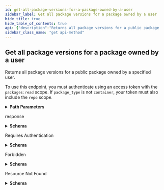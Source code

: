 ```yaml
---
id: get-all-package-versions-for-a-package-owned-by-a-user
sidebar_label: Get all package versions for a package owned by a user
hide_title: true
hide_table_of_contents: true
api: {"description":"Returns all package versions for a public package owned by a specified user.\n\nTo use this endpoint, you must authenticate using an access token with the `packages:read` scope.\nIf `package_type` is not `container`, your token must also include the `repo` scope.","externalDocs":{"description":"API method documentation","url":"https://docs.github.com/rest/reference/packages#get-all-package-versions-for-a-package-owned-by-a-user"},"operationId":"packages/get-all-package-versions-for-package-owned-by-user","parameters":[{"description":"The type of supported package. Can be one of `npm`, `maven`, `rubygems`, `nuget`, `docker`, or `container`. For Docker images that use the package namespace `https://ghcr.io/owner/package-name`, use `container`.","in":"path","name":"package_type","required":true,"schema":{"enum":["npm","maven","rubygems","docker","nuget","container"],"type":"string"}},{"description":"The name of the package.","in":"path","name":"package_name","required":true,"schema":{"type":"string"}},{"in":"path","name":"username","required":true,"schema":{"type":"string"}}],"responses":{"200":{"content":{"application/json":{"examples":{"default":{"value":[{"created_at":"2020-08-31T15:22:11.000Z","description":"Project for octocats","html_url":"https://github.com/octocat/octo-name-repo/packages/40201?version=0.3.0","id":3497268,"license":"MIT","metadata":{"package_type":"rubygems"},"name":"0.3.0","package_html_url":"https://github.com/octocat/octo-name-repo/packages/40201","updated_at":"2020-08-31T15:22:12.000Z","url":"https://api.github.com/users/octocat/packages/rubygems/octo-name/versions/3497268"},{"created_at":"2019-12-01T20:49:29.000Z","description":"Project for octocats","html_url":"https://github.com/octocat/octo-name-repo/packages/40201?version=0.2.0","id":387039,"license":"MIT","metadata":{"package_type":"rubygems"},"name":"0.2.0","package_html_url":"https://github.com/octocat/octo-name-repo/packages/40201","updated_at":"2019-12-01T20:49:30.000Z","url":"https://api.github.com/users/octocat/packages/rubygems/octo-name/versions/387039"},{"created_at":"2019-10-20T14:17:14.000Z","html_url":"https://github.com/octocat/octo-name-repo/packages/40201?version=0.1.0","id":169770,"license":"MIT","metadata":{"package_type":"rubygems"},"name":"0.1.0","package_html_url":"https://github.com/octocat/octo-name-repo/packages/40201","updated_at":"2019-10-20T14:17:15.000Z","url":"https://api.github.com/users/octocat/packages/rubygems/octo-name/versions/169770"}]}},"schema":{"items":{"description":"A version of a software package","properties":{"created_at":{"example":"2011-04-10T20:09:31.000Z","format":"date-time","type":"string"},"deleted_at":{"example":"2014-03-03T18:58:10.000Z","format":"date-time","type":"string"},"description":{"type":"string"},"html_url":{"example":"https://github.com/orgs/github/packages/container/super-linter/786068","type":"string"},"id":{"description":"Unique identifier of the package version.","example":1,"type":"integer"},"license":{"example":"MIT","type":"string"},"metadata":{"properties":{"container":{"properties":{"tags":{"items":{},"type":"array"}},"required":["tags"],"title":"Container Metadata","type":"object"},"docker":{"properties":{"tag":{"items":{},"type":"array"}},"required":["tags"],"title":"Docker Metadata","type":"object"},"package_type":{"enum":["npm","maven","rubygems","docker","nuget","container"],"example":"docker","type":"string"}},"required":["package_type"],"title":"Package Version Metadata","type":"object"},"name":{"description":"The name of the package version.","example":"latest","type":"string"},"package_html_url":{"example":"https://github.com/orgs/github/packages/container/package/super-linter","type":"string"},"updated_at":{"example":"2014-03-03T18:58:10.000Z","format":"date-time","type":"string"},"url":{"example":"https://api.github.com/orgs/github/packages/container/super-linter/versions/786068","type":"string"}},"required":["id","name","url","package_html_url","created_at","updated_at"],"title":"Package Version","type":"object"},"type":"array"}}},"description":"response"},"401":{"content":{"application/json":{"schema":{"description":"Basic Error","properties":{"documentation_url":{"type":"string"},"message":{"type":"string"}},"title":"Basic Error","type":"object"}}},"description":"Requires Authentication"},"403":{"content":{"application/json":{"schema":{"description":"Basic Error","properties":{"documentation_url":{"type":"string"},"message":{"type":"string"}},"title":"Basic Error","type":"object"}}},"description":"Forbidden"},"404":{"content":{"application/json":{"schema":{"description":"Basic Error","properties":{"documentation_url":{"type":"string"},"message":{"type":"string"}},"title":"Basic Error","type":"object"}}},"description":"Resource Not Found"}},"tags":["packages"],"x-github":{"category":"packages","enabledForGitHubApps":false,"githubCloudOnly":false,"previews":[],"subcategory":null},"method":"get","path":"/users/{username}/packages/{package_type}/{package_name}/versions","servers":[{"url":"https://api.github.com"}],"info":{"contact":{"name":"Support","url":"https://support.github.com/contact"},"description":"GitHub's v3 REST API.","license":{"name":"MIT","url":"https://spdx.org/licenses/MIT"},"termsOfService":"https://docs.github.com/articles/github-terms-of-service","title":"GitHub v3 REST API","version":"1.1.4","x-apisguru-categories":["collaboration","developer_tools"],"x-logo":{"url":"https://twitter.com/github/profile_image?size=original"},"x-origin":[{"format":"openapi","url":"https://raw.githubusercontent.com/github/rest-api-description/main/descriptions/api.github.com/api.github.com.json","version":"3.0"}],"x-providerName":"github.com"},"postman":{"name":"Get all package versions for a package owned by a user","description":{"content":"Returns all package versions for a public package owned by a specified user.\n\nTo use this endpoint, you must authenticate using an access token with the `packages:read` scope.\nIf `package_type` is not `container`, your token must also include the `repo` scope.","type":"text/plain"},"url":{"path":["users",":username","packages",":package_type",":package_name","versions"],"host":["{{baseUrl}}"],"query":[],"variable":[{"disabled":false,"description":{"content":"(Required) The type of supported package. Can be one of `npm`, `maven`, `rubygems`, `nuget`, `docker`, or `container`. For Docker images that use the package namespace `https://ghcr.io/owner/package-name`, use `container`.","type":"text/plain"},"type":"any","value":"","key":"package_type"},{"disabled":false,"description":{"content":"(Required) The name of the package.","type":"text/plain"},"type":"any","value":"","key":"package_name"},{"disabled":false,"description":{"content":"(Required) ","type":"text/plain"},"type":"any","value":"","key":"username"}]},"header":[{"key":"Accept","value":"application/json"}],"method":"GET"}}
sidebar_class_name: "get api-method"
---
```



## Get all package versions for a package owned by a user



Returns all package versions for a public package owned by a specified user.

To use this endpoint, you must authenticate using an access token with the `packages:read` scope.
If `package_type` is not `container`, your token must also include the `repo` scope.

<details style={{"marginBottom":"1rem"}}><summary style={{}}><strong>Path Parameters</strong></summary><div><ul><ParamsItem className={"paramsItem"} param={{"description":"The type of supported package. Can be one of `npm`, `maven`, `rubygems`, `nuget`, `docker`, or `container`. For Docker images that use the package namespace `https://ghcr.io/owner/package-name`, use `container`.","in":"path","name":"package_type","required":true,"schema":{"enum":["npm","maven","rubygems","docker","nuget","container"],"type":"string"}}}></ParamsItem><ParamsItem className={"paramsItem"} param={{"description":"The name of the package.","in":"path","name":"package_name","required":true,"schema":{"type":"string"}}}></ParamsItem><ParamsItem className={"paramsItem"} param={{"in":"path","name":"username","required":true,"schema":{"type":"string"}}}></ParamsItem></ul></div></details><div><ApiTabs><TabItem label={"200"} value={"200"}><div>

response

</div><div><details style={{}}><summary style={{"textAlign":"left"}}><strong>Schema</strong></summary><div style={{"textAlign":"left","marginLeft":"1rem"}}></div><ul style={{"marginLeft":"1rem"}}><li><div><ul><SchemaItem collapsible={false} name={"created_at"} required={true} schemaDescription={undefined} schemaName={"date-time"} qualifierMessage={undefined}></SchemaItem><SchemaItem collapsible={false} name={"deleted_at"} required={false} schemaDescription={undefined} schemaName={"date-time"} qualifierMessage={undefined}></SchemaItem><SchemaItem collapsible={false} name={"description"} required={false} schemaDescription={undefined} schemaName={"string"} qualifierMessage={undefined}></SchemaItem><SchemaItem collapsible={false} name={"html_url"} required={false} schemaDescription={undefined} schemaName={"string"} qualifierMessage={undefined}></SchemaItem><SchemaItem collapsible={false} name={"id"} required={true} schemaDescription={"Unique identifier of the package version."} schemaName={"integer"} qualifierMessage={undefined}></SchemaItem><SchemaItem collapsible={false} name={"license"} required={false} schemaDescription={undefined} schemaName={"string"} qualifierMessage={undefined}></SchemaItem><SchemaItem collapsible={true} className={"schemaItem"}><details style={{}}><summary style={{}}><strong>metadata</strong><span style={{"opacity":"0.6"}}> object</span></summary><div style={{"marginLeft":"1rem"}}><ul><SchemaItem collapsible={true} className={"schemaItem"}><details style={{}}><summary style={{}}><strong>container</strong><span style={{"opacity":"0.6"}}> object</span></summary><div style={{"marginLeft":"1rem"}}><ul><SchemaItem collapsible={false} name={"tags"} required={true} schemaDescription={undefined} schemaName={"undefined[]"} qualifierMessage={undefined}></SchemaItem></ul></div></details></SchemaItem><SchemaItem collapsible={true} className={"schemaItem"}><details style={{}}><summary style={{}}><strong>docker</strong><span style={{"opacity":"0.6"}}> object</span></summary><div style={{"marginLeft":"1rem"}}><ul><SchemaItem collapsible={false} name={"tag"} required={false} schemaDescription={undefined} schemaName={"undefined[]"} qualifierMessage={undefined}></SchemaItem></ul></div></details></SchemaItem><SchemaItem collapsible={false} name={"package_type"} required={true} schemaDescription={undefined} schemaName={"string"} qualifierMessage={"**Possible values:** [`npm`, `maven`, `rubygems`, `docker`, `nuget`, `container`]"}></SchemaItem></ul></div></details></SchemaItem><SchemaItem collapsible={false} name={"name"} required={true} schemaDescription={"The name of the package version."} schemaName={"string"} qualifierMessage={undefined}></SchemaItem><SchemaItem collapsible={false} name={"package_html_url"} required={true} schemaDescription={undefined} schemaName={"string"} qualifierMessage={undefined}></SchemaItem><SchemaItem collapsible={false} name={"updated_at"} required={true} schemaDescription={undefined} schemaName={"date-time"} qualifierMessage={undefined}></SchemaItem><SchemaItem collapsible={false} name={"url"} required={true} schemaDescription={undefined} schemaName={"string"} qualifierMessage={undefined}></SchemaItem></ul></div></li></ul></details></div></TabItem><TabItem label={"401"} value={"401"}><div>

Requires Authentication

</div><div><details style={{}}><summary style={{"textAlign":"left"}}><strong>Schema</strong></summary><div style={{"textAlign":"left","marginLeft":"1rem"}}></div><ul style={{"marginLeft":"1rem"}}><SchemaItem collapsible={false} name={"documentation_url"} required={false} schemaDescription={undefined} schemaName={"string"} qualifierMessage={undefined}></SchemaItem><SchemaItem collapsible={false} name={"message"} required={false} schemaDescription={undefined} schemaName={"string"} qualifierMessage={undefined}></SchemaItem></ul></details></div></TabItem><TabItem label={"403"} value={"403"}><div>

Forbidden

</div><div><details style={{}}><summary style={{"textAlign":"left"}}><strong>Schema</strong></summary><div style={{"textAlign":"left","marginLeft":"1rem"}}></div><ul style={{"marginLeft":"1rem"}}><SchemaItem collapsible={false} name={"documentation_url"} required={false} schemaDescription={undefined} schemaName={"string"} qualifierMessage={undefined}></SchemaItem><SchemaItem collapsible={false} name={"message"} required={false} schemaDescription={undefined} schemaName={"string"} qualifierMessage={undefined}></SchemaItem></ul></details></div></TabItem><TabItem label={"404"} value={"404"}><div>

Resource Not Found

</div><div><details style={{}}><summary style={{"textAlign":"left"}}><strong>Schema</strong></summary><div style={{"textAlign":"left","marginLeft":"1rem"}}></div><ul style={{"marginLeft":"1rem"}}><SchemaItem collapsible={false} name={"documentation_url"} required={false} schemaDescription={undefined} schemaName={"string"} qualifierMessage={undefined}></SchemaItem><SchemaItem collapsible={false} name={"message"} required={false} schemaDescription={undefined} schemaName={"string"} qualifierMessage={undefined}></SchemaItem></ul></details></div></TabItem></ApiTabs></div>
      